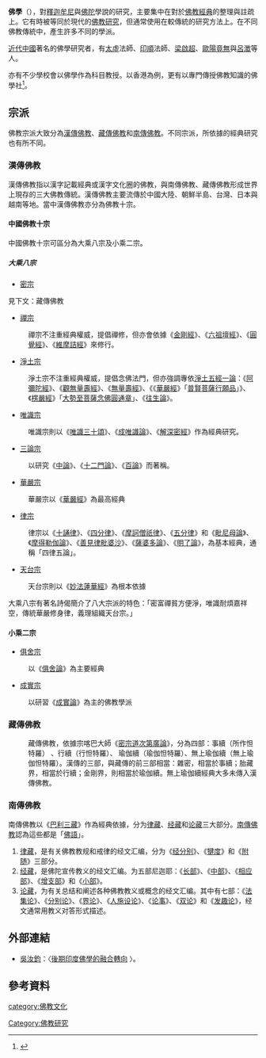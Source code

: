{{需要专家关注|subject=佛學|time=2020-03-10T06:47:47+00:00}}{{佛教}}

'''佛學'''（{{lang-en|Buddhology}}），對[[釋迦牟尼|釋迦牟尼]]與[[佛陀|佛陀]]學說的研究，主要集中在對於[[佛教經典|佛教經典]]的整理與註疏上。它有時被等同於現代的[[佛教研究|佛教研究]]，但通常使用在較傳統的研究方法上。在不同佛教傳統中，產生許多不同的學派。

[[近代中國|近代中國]]著名的佛學研究者，有[[太虛|太虛]]法師、[[印順|印順]]法師、[[梁啟超|梁啟超]]、[[歐陽竟無|歐陽竟無]]與[[呂澂|呂澂]]等人。

亦有不少學校會以佛學作為科目教授。以香港為例，更有以專門傳授佛教知識的佛學社<ref>{{Cite web |url=https://bkb.mpweekly.com/cu0001/20180409-71208 |title=【本來無一物】一位清修高僧的逝水遺風：從「破邪顯正」四個字說起 |access-date=2018-04-21 |archive-url=https://web.archive.org/web/20180421162754/https://bkb.mpweekly.com/cu0001/20180409-71208 |archive-date=2018-04-21 |dead-url=yes }}</ref>。

==宗派==
佛教宗派大致分為[[漢傳佛教|漢傳佛教]]、[[藏傳佛教|藏傳佛教]]和[[南傳佛教|南傳佛教]]。不同宗派，所依據的經典研究也有所不同。
===漢傳佛教===
{{Main|漢傳佛教}}
漢傳佛教指以漢字記載經典或漢字文化圈的佛教，與南傳佛教、藏傳佛教形成世界上現存的三大佛教傳統。漢傳佛教主要流傳於中國大陸、朝鮮半島、台灣、日本與越南等地。當中漢傳佛教亦分為佛教十宗。
====中國佛教十宗====
{{Main|中國佛教十宗}}
中國佛教十宗可區分為大乘八宗及小乘二宗。

=====大乘八宗=====
* [[密宗|密宗]]
見下文：藏傳佛教
* [[禪宗|禪宗]]
: 禪宗不注重經典權威，提倡禪修，但亦會依據《[[金剛經|金剛經]]》、《[[六祖壇經|六祖壇經]]》、《[[圓覺經|圓覺經]]》、《[[維摩詰經|維摩詰經]]》來修行。
* [[淨土宗|淨土宗]]
: 淨土宗不注重經典權威，提倡念佛法門，但亦強調專依[[淨土五經一論|淨土五經一論]]：《[[阿彌陀經|阿彌陀經]]》、《[[觀無量壽經|觀無量壽經]]》、《[[無量壽經|無量壽經]]》、《《[[華嚴經|華嚴經]]》「[[普賢菩薩行願品|普賢菩薩行願品]]」》、《[[楞嚴經|楞嚴經]]》「[[大勢至菩薩念佛圓通章|大勢至菩薩念佛圓通章]]」、《[[往生論|往生論]]》。
* [[唯識宗|唯識宗]]
: 唯識宗則以《[[唯識三十頌|唯識三十頌]]》、《[[成唯識論|成唯識論]]》、《[[解深密經|解深密經]]》作為經典研究。
* [[三論宗|三論宗]]
: 以研究《[[中論|中論]]》、《[[十二門論|十二門論]]》、《[[百論|百論]]》而著稱。
* [[華嚴宗|華嚴宗]]
: 華嚴宗以《[[華嚴經|華嚴經]]》為最高經典
* [[律宗|律宗]]
: 律宗以《[[十誦律|十誦律]]》、《[[四分律|四分律]]》、《[[摩訶僧祇律|摩訶僧祇律]]》、《[[五分律|五分律]]》和《[[毗尼母論|毗尼母論]]》、《[[摩得勒伽論|摩得勒伽論]]》、《[[善見律毗婆沙|善見律毗婆沙]]》、《[[薩婆多論|薩婆多論]]》、《[[明了論|明了論]]》，為基本經典，通稱「四律五論」。
* [[天台宗|天台宗]]
: 天台宗則以《[[妙法蓮華經|妙法蓮華經]]》為根本依據
大乘八宗有著名詩偈簡介了八大宗派的特色：「密富禪貧方便淨，唯識耐煩嘉祥空，傳統華嚴修身律，義理組織天台宗。」

====小乘二宗====
* [[俱舍宗|俱舍宗]]
: 以《[[俱舍論|俱舍論]]》為主要經典
* [[成實宗|成實宗]]
: 以研習《[[成實論|成實論]]》為主的佛教學派

=== 藏傳佛教 ===
{{Main|藏傳佛教}}

: 藏傳佛教，依據宗喀巴大師《[[密宗道次第廣論|密宗道次第廣論]]》，分為四部：事續（所作怛特羅） 、行續（行怛特羅）、 瑜伽續（瑜伽怛特羅）、無上瑜伽續（無上瑜伽怛特羅）。漢傳的三部，與藏傳的前三部相當：雜密，相當於事續；胎藏界，相當於行續；金剛界，則相當於瑜伽續。無上瑜伽續經典大多未傳入漢傳佛教。

=== 南傳佛教 ===
{{Main|南傳佛教}}
南傳佛教以《[[巴利三藏|巴利三藏]]》作為經典依據，分为[[律藏|律藏]]、[[经藏|经藏]]和[[论藏|论藏]]三大部分。[[南傳佛教|南傳佛教]]認為這些都是「[[佛語|佛語]]」。
# [[律藏|律藏]]，是有关佛教教规和戒律的经文汇编，分为《[[经分别|经分别]]》、《[[犍度|犍度]]》和《[[附隨|附随]]》三部分。
# [[经藏|经藏]]，是佛陀宣传教义的经文汇编。为五部尼迦耶：《[[长部_(佛经)|长部]]》、《[[中部_(佛经)|中部]]》、《[[相应部|相应部]]》、《[[增支部|增支部]]》和《[[小部_(佛经)|小部]]》。
# [[論藏|论藏]]，为有关总结和阐述各种佛教教义或概念的经文汇编。其中有七部：《[[法集论|法集论]]》、《[[分別論|分别论]]》、《[[界論|界论]]》、《[[人施设论|人施设论]]》、《[[論事|论事]]》、《[[雙論|双论]]》和《[[發趣論|发趣论]]》，经文通常用教义对答形式描述。

==外部連結==
*[[吳汝鈞|吳汝鈞]]：〈[http://www.litphil.sinica.edu.tw/home/publish/PDF/newsletter/81/81-181-203.pdf 後期印度佛學的融合轉向] {{Wayback|url=http://www.litphil.sinica.edu.tw/home/publish/PDF/newsletter/81/81-181-203.pdf |date=20150105120711 }}〉。

==參考資料==
{{reflist}}

[[category:佛教文化|category:佛教文化]]
[[Category:佛教研究|Category:佛教研究]]